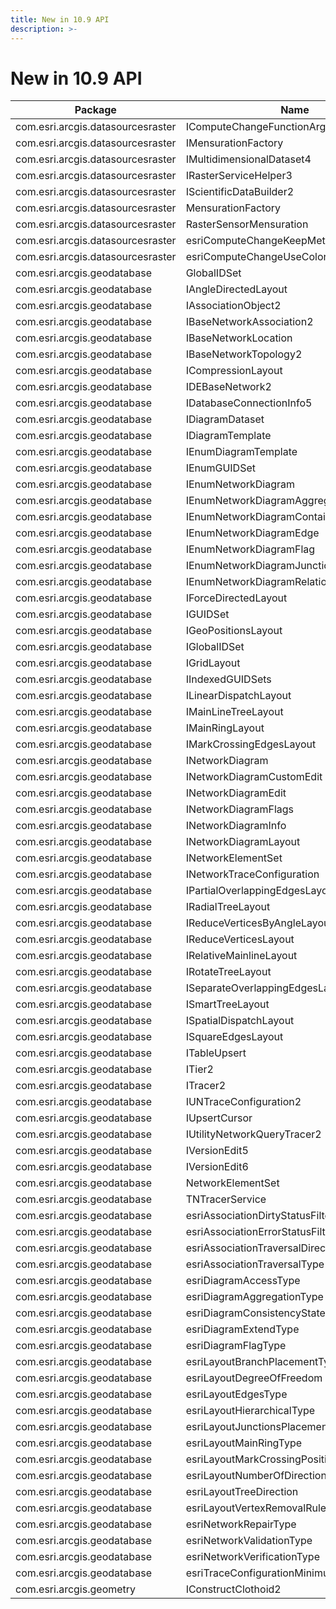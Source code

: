 ```yaml
---
title: New in 10.9 API 
description: >-
---
```


# New in 10.9 API 

Package|Name|Type
--|--|--
com.esri.arcgis.datasourcesraster|IComputeChangeFunctionArguments2 | Interface
com.esri.arcgis.datasourcesraster|IMensurationFactory | Interface
com.esri.arcgis.datasourcesraster|IMultidimensionalDataset4 | Interface
com.esri.arcgis.datasourcesraster|IRasterServiceHelper3 | Interface
com.esri.arcgis.datasourcesraster|IScientificDataBuilder2 | Interface
com.esri.arcgis.datasourcesraster|MensurationFactory | Class
com.esri.arcgis.datasourcesraster|RasterSensorMensuration | Class
com.esri.arcgis.datasourcesraster|esriComputeChangeKeepMethod | Enumeration
com.esri.arcgis.datasourcesraster|esriComputeChangeUseColorMethod | Enumeration
com.esri.arcgis.geodatabase|GlobalIDSet | Class
com.esri.arcgis.geodatabase|IAngleDirectedLayout | Interface
com.esri.arcgis.geodatabase|IAssociationObject2 | Interface
com.esri.arcgis.geodatabase|IBaseNetworkAssociation2 | Interface
com.esri.arcgis.geodatabase|IBaseNetworkLocation | Interface
com.esri.arcgis.geodatabase|IBaseNetworkTopology2 | Interface
com.esri.arcgis.geodatabase|ICompressionLayout | Interface
com.esri.arcgis.geodatabase|IDEBaseNetwork2 | Interface
com.esri.arcgis.geodatabase|IDatabaseConnectionInfo5 | Interface
com.esri.arcgis.geodatabase|IDiagramDataset | Interface
com.esri.arcgis.geodatabase|IDiagramTemplate | Interface
com.esri.arcgis.geodatabase|IEnumDiagramTemplate | Interface
com.esri.arcgis.geodatabase|IEnumGUIDSet | Interface
com.esri.arcgis.geodatabase|IEnumNetworkDiagram | Interface
com.esri.arcgis.geodatabase|IEnumNetworkDiagramAggregation | Interface
com.esri.arcgis.geodatabase|IEnumNetworkDiagramContainer | Interface
com.esri.arcgis.geodatabase|IEnumNetworkDiagramEdge | Interface
com.esri.arcgis.geodatabase|IEnumNetworkDiagramFlag | Interface
com.esri.arcgis.geodatabase|IEnumNetworkDiagramJunction | Interface
com.esri.arcgis.geodatabase|IEnumNetworkDiagramRelation | Interface
com.esri.arcgis.geodatabase|IForceDirectedLayout | Interface
com.esri.arcgis.geodatabase|IGUIDSet | Interface
com.esri.arcgis.geodatabase|IGeoPositionsLayout | Interface
com.esri.arcgis.geodatabase|IGlobalIDSet | Interface
com.esri.arcgis.geodatabase|IGridLayout | Interface
com.esri.arcgis.geodatabase|IIndexedGUIDSets | Interface
com.esri.arcgis.geodatabase|ILinearDispatchLayout | Interface
com.esri.arcgis.geodatabase|IMainLineTreeLayout | Interface
com.esri.arcgis.geodatabase|IMainRingLayout | Interface
com.esri.arcgis.geodatabase|IMarkCrossingEdgesLayout | Interface
com.esri.arcgis.geodatabase|INetworkDiagram | Interface
com.esri.arcgis.geodatabase|INetworkDiagramCustomEdit | Interface
com.esri.arcgis.geodatabase|INetworkDiagramEdit | Interface
com.esri.arcgis.geodatabase|INetworkDiagramFlags | Interface
com.esri.arcgis.geodatabase|INetworkDiagramInfo | Interface
com.esri.arcgis.geodatabase|INetworkDiagramLayout | Interface
com.esri.arcgis.geodatabase|INetworkElementSet | Interface
com.esri.arcgis.geodatabase|INetworkTraceConfiguration | Interface
com.esri.arcgis.geodatabase|IPartialOverlappingEdgesLayout | Interface
com.esri.arcgis.geodatabase|IRadialTreeLayout | Interface
com.esri.arcgis.geodatabase|IReduceVerticesByAngleLayout | Interface
com.esri.arcgis.geodatabase|IReduceVerticesLayout | Interface
com.esri.arcgis.geodatabase|IRelativeMainlineLayout | Interface
com.esri.arcgis.geodatabase|IRotateTreeLayout | Interface
com.esri.arcgis.geodatabase|ISeparateOverlappingEdgesLayout | Interface
com.esri.arcgis.geodatabase|ISmartTreeLayout | Interface
com.esri.arcgis.geodatabase|ISpatialDispatchLayout | Interface
com.esri.arcgis.geodatabase|ISquareEdgesLayout | Interface
com.esri.arcgis.geodatabase|ITableUpsert | Interface
com.esri.arcgis.geodatabase|ITier2 | Interface
com.esri.arcgis.geodatabase|ITracer2 | Interface
com.esri.arcgis.geodatabase|IUNTraceConfiguration2 | Interface
com.esri.arcgis.geodatabase|IUpsertCursor | Interface
com.esri.arcgis.geodatabase|IUtilityNetworkQueryTracer2 | Interface
com.esri.arcgis.geodatabase|IVersionEdit5 | Interface
com.esri.arcgis.geodatabase|IVersionEdit6 | Interface
com.esri.arcgis.geodatabase|NetworkElementSet | Class
com.esri.arcgis.geodatabase|TNTracerService | Class
com.esri.arcgis.geodatabase|esriAssociationDirtyStatusFilter | Enumeration
com.esri.arcgis.geodatabase|esriAssociationErrorStatusFilter | Enumeration
com.esri.arcgis.geodatabase|esriAssociationTraversalDirection | Enumeration
com.esri.arcgis.geodatabase|esriAssociationTraversalType | Enumeration
com.esri.arcgis.geodatabase|esriDiagramAccessType | Enumeration
com.esri.arcgis.geodatabase|esriDiagramAggregationType | Enumeration
com.esri.arcgis.geodatabase|esriDiagramConsistencyState | Enumeration
com.esri.arcgis.geodatabase|esriDiagramExtendType | Enumeration
com.esri.arcgis.geodatabase|esriDiagramFlagType | Enumeration
com.esri.arcgis.geodatabase|esriLayoutBranchPlacementType | Enumeration
com.esri.arcgis.geodatabase|esriLayoutDegreeOfFreedom | Enumeration
com.esri.arcgis.geodatabase|esriLayoutEdgesType | Enumeration
com.esri.arcgis.geodatabase|esriLayoutHierarchicalType | Enumeration
com.esri.arcgis.geodatabase|esriLayoutJunctionsPlacement | Enumeration
com.esri.arcgis.geodatabase|esriLayoutMainRingType | Enumeration
com.esri.arcgis.geodatabase|esriLayoutMarkCrossingPosition | Enumeration
com.esri.arcgis.geodatabase|esriLayoutNumberOfDirection | Enumeration
com.esri.arcgis.geodatabase|esriLayoutTreeDirection | Enumeration
com.esri.arcgis.geodatabase|esriLayoutVertexRemovalRule | Enumeration
com.esri.arcgis.geodatabase|esriNetworkRepairType | Enumeration
com.esri.arcgis.geodatabase|esriNetworkValidationType | Enumeration
com.esri.arcgis.geodatabase|esriNetworkVerificationType | Enumeration
com.esri.arcgis.geodatabase|esriTraceConfigurationMinimumStartingPoints | Enumeration
com.esri.arcgis.geometry|IConstructClothoid2 | Interface

